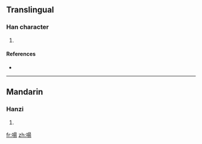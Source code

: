 ==Translingual==

===Han character===
{{Han char|rn=30|rad=口|as=09|sn=12|four=|canj=口日一竹 (RAMH)}}

# {{defn|Han|sort=口09}}

====References====
* {{Han ref|kx=0196.270|dkj=03884|dj=0418.190|hdz=10653.100|uh=557A|ud=21882}}

----

==Mandarin==

===Hanzi===
{{cmn-hanzi|pin=[[táng]] ([[tang2]])|wg=t'ang<sup>2</sup>}}

# {{defn|Mandarin}}

[[fr:啺]]
[[zh:啺]]